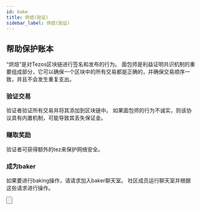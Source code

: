 ```yaml
---
id: bake
title: 烘焙(验证)
sidebar_label: 烘焙(验证)
---
```



## 帮助保护账本

“烘焙”是对Tezos区块链进行签名和发布的行为。 面包师是利益证明共识机制的重要组成部分，它可以确保一个区块中的所有交易都是正确的，并确保交易顺序一致，并且不会发生重复支出。

### 验证交易
验证者验证所有交易并将其添加到区块链中。 如果面包师的行为不诚实，则该协议具有内置机制，可能导致其丢失保证金。

### 赚取奖励
验证者可获得额外的tez来保护网络安全。

### 成为baker
如果要进行baking操作，请请求加入baker聊天室。 社区成员运行聊天室并根据这些请求进行操作。

<Button
    text='# 加入 Tezos Baking Slack'
    href='mailto:joinslack@tezos-kiln.org?subject=Request+To+Join&body=Please+leave+the+email+body+empty,+it+is+not+being+processed.'/>
